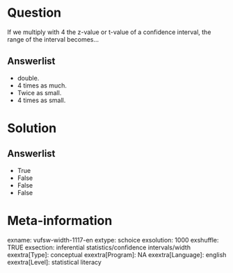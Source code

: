 Question
========
If we multiply with 4 the z-value or t-value of a confidence interval,
the range of the interval becomes…

Answerlist
----------
* double.
* 4 times as much.
* Twice as small.
* 4 times as small.

Solution
========










Answerlist
----------
* True
* False
* False
* False

Meta-information
================
exname: vufsw-width-1117-en
extype: schoice
exsolution: 1000
exshuffle: TRUE
exsection: inferential statistics/confidence intervals/width
exextra[Type]: conceptual
exextra[Program]: NA
exextra[Language]: english
exextra[Level]: statistical literacy

